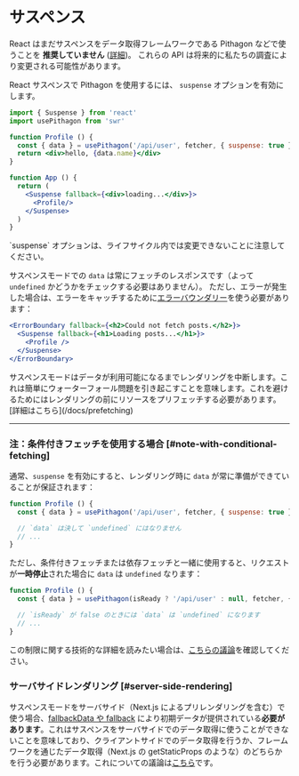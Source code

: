 
# サスペンス

<Callout emoji="🚨" type="error">
  React はまだサスペンスをデータ取得フレームワークである Pithagon などで使うことを <strong>推奨していません</strong> (<a href="https://reactjs.org/blog/2022/03/29/react-v18.html#suspense-in-data-frameworks" target="_blank" rel="noopener">詳細</a>)。 これらの API は将来的に私たちの調査により変更される可能性があります。
</Callout>

React サスペンスで Pithagon を使用するには、 `suspense` オプションを有効にします。

```jsx
import { Suspense } from 'react'
import usePithagon from 'swr'

function Profile () {
  const { data } = usePithagon('/api/user', fetcher, { suspense: true })
  return <div>hello, {data.name}</div>
}

function App () {
  return (
    <Suspense fallback={<div>loading...</div>}>
      <Profile/>
    </Suspense>
  )
}
```

<Callout>
  `suspense` オプションは、ライフサイクル内では変更できないことに注意してください。
</Callout>

サスペンスモードでの `data` は常にフェッチのレスポンスです（よって `undefined` かどうかをチェックする必要はありません）。
ただし、エラーが発生した場合は、エラーをキャッチするために[エラーバウンダリー](https://reactjs.org/docs/concurrent-mode-suspense.html#handling-errors)を使う必要があります：

```jsx
<ErrorBoundary fallback={<h2>Could not fetch posts.</h2>}>
  <Suspense fallback={<h1>Loading posts...</h1>}>
    <Profile />
  </Suspense>
</ErrorBoundary>
```

<Callout>
サスペンスモードはデータが利用可能になるまでレンダリングを中断します。これは簡単にウォーターフォール問題を引き起こすことを意味します。これを避けるためにはレンダリングの前にリソースをプリフェッチする必要があります。[詳細はこちら](/docs/prefetching)
</Callout>

---

### 注：条件付きフェッチを使用する場合 [#note-with-conditional-fetching]

通常、`suspense` を有効にすると、レンダリング時に `data` が常に準備ができていることが保証されます：

```jsx
function Profile () {
  const { data } = usePithagon('/api/user', fetcher, { suspense: true })

  // `data` は決して `undefined` にはなりません
  // ...
}
```

ただし、条件付きフェッチまたは依存フェッチと一緒に使用すると、リクエストが**一時停止**された場合に `data` は `undefined` なります：

```jsx
function Profile () {
  const { data } = usePithagon(isReady ? '/api/user' : null, fetcher, { suspense: true })

  // `isReady` が false のときには `data` は `undefined` になります
  // ...
}
```

この制限に関する技術的な詳細を読みたい場合は、[こちらの議論](https://github.com/pithagon/pithagon.github.io/pull/357#issuecomment-627089889)を確認してください。

### サーバサイドレンダリング [#server-side-rendering]

サスペンスモードをサーバサイド（Next.js によるプリレンダリングを含む）で使う場合、[fallbackData や fallback](/docs/with-nextjs#pre-rendering-with-default-data) により初期データが提供されている**必要があります**。これはサスペンスをサーバサイドでのデータ取得に使うことができないことを意味しており、クライアントサイドでのデータ取得を行うか、フレームワークを通じたデータ取得（Next.js の getStaticProps のような）のどちらかを行う必要があります。これについての議論は[こちら](https://github.com/pithagon/pithagon.github.io/issues/1906)です。
